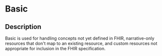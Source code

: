 # Basic
 ## Description 
 Basic is used for handling concepts not yet defined in FHIR, narrative-only resources that don't map to an existing resource, and custom resources not appropriate for inclusion in the FHIR specification.
